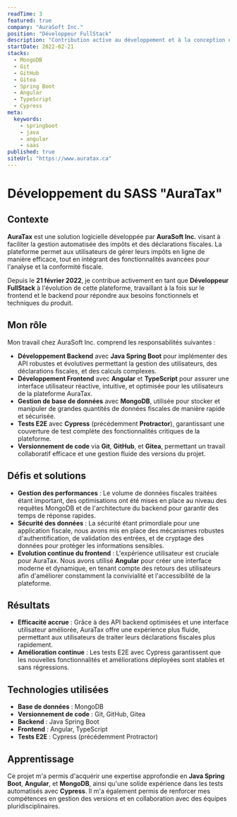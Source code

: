 ```yaml
---
readTime: 3
featured: true
company: "AuraSoft Inc."
position: "Développeur FullStack"
description: "Contribution active au développement et à la conception de la plateforme SAAS AuraTax, spécialisée dans la gestion automatisée des impôts et des déclarations fiscales."
startDate: 2022-02-21
stacks:
  - MongoDB
  - Git
  - GitHub
  - Gitea
  - Spring Boot
  - Angular
  - TypeScript
  - Cypress
meta:
  keywords:
    - springboot
    - java
    - angular
    - saas
published: true
siteUrl: "https://www.auratax.ca"
---
```


# Développement du SASS "AuraTax"

## Contexte

**AuraTax** est une solution logicielle développée par **AuraSoft Inc.** visant à faciliter la gestion automatisée des impôts et des déclarations fiscales. La plateforme permet aux utilisateurs de gérer leurs impôts en ligne de manière efficace, tout en intégrant des fonctionnalités avancées pour l'analyse et la conformité fiscale.

Depuis le **21 février 2022**, je contribue activement en tant que **Développeur FullStack** à l'évolution de cette plateforme, travaillant à la fois sur le frontend et le backend pour répondre aux besoins fonctionnels et techniques du produit.

## Mon rôle

Mon travail chez AuraSoft Inc. comprend les responsabilités suivantes :

- **Développement Backend** avec **Java Spring Boot** pour implémenter des API robustes et évolutives permettant la gestion des utilisateurs, des déclarations fiscales, et des calculs complexes.
- **Développement Frontend** avec **Angular** et **TypeScript** pour assurer une interface utilisateur réactive, intuitive, et optimisée pour les utilisateurs de la plateforme AuraTax.
- **Gestion de base de données** avec **MongoDB**, utilisée pour stocker et manipuler de grandes quantités de données fiscales de manière rapide et sécurisée.
- **Tests E2E** avec **Cypress** (précédemment **Protractor**), garantissant une couverture de test complète des fonctionnalités critiques de la plateforme.
- **Versionnement de code** via **Git**, **GitHub**, et **Gitea**, permettant un travail collaboratif efficace et une gestion fluide des versions du projet.

## Défis et solutions

- **Gestion des performances** : Le volume de données fiscales traitées étant important, des optimisations ont été mises en place au niveau des requêtes MongoDB et de l'architecture du backend pour garantir des temps de réponse rapides.
- **Sécurité des données** : La sécurité étant primordiale pour une application fiscale, nous avons mis en place des mécanismes robustes d'authentification, de validation des entrées, et de cryptage des données pour protéger les informations sensibles.
- **Evolution continue du frontend** : L'expérience utilisateur est cruciale pour AuraTax. Nous avons utilisé **Angular** pour créer une interface moderne et dynamique, en tenant compte des retours des utilisateurs afin d'améliorer constamment la convivialité et l'accessibilité de la plateforme.

## Résultats

- **Efficacité accrue** : Grâce à des API backend optimisées et une interface utilisateur améliorée, AuraTax offre une expérience plus fluide, permettant aux utilisateurs de traiter leurs déclarations fiscales plus rapidement.
- **Amélioration continue** : Les tests E2E avec Cypress garantissent que les nouvelles fonctionnalités et améliorations déployées sont stables et sans régressions.

## Technologies utilisées

- **Base de données** : MongoDB
- **Versionnement de code** : Git, GitHub, Gitea
- **Backend** : Java Spring Boot
- **Frontend** : Angular, TypeScript
- **Tests E2E** : Cypress (précédemment Protractor)

## Apprentissage

Ce projet m'a permis d'acquérir une expertise approfondie en **Java Spring Boot**, **Angular**, et **MongoDB**, ainsi qu'une solide expérience dans les tests automatisés avec **Cypress**. Il m'a également permis de renforcer mes compétences en gestion des versions et en collaboration avec des équipes pluridisciplinaires.
